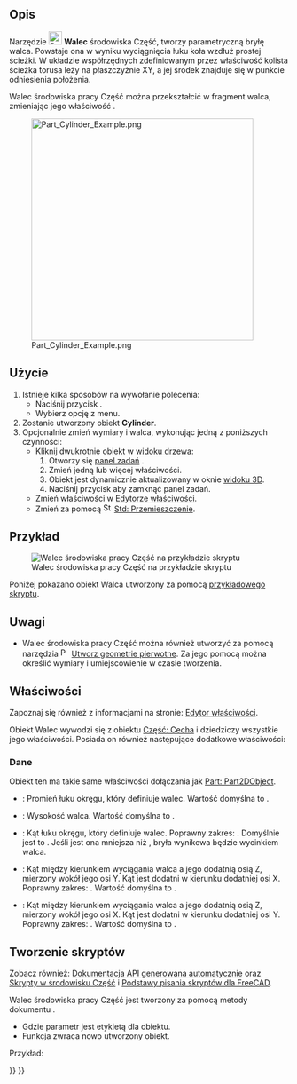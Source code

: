 <languages/>

{{Docnav/pl
|[[Part_Box/pl|Sześcian]]
|[[Part_Sphere/pl|Sfera]]
|[[Part_Workbench/pl|środowisko pracy Część]]
|IconL=Part_Box.svg
|IconR=Part_Sphere.svg
|IconC=Workbench_Part.svg
}}

{{GuiCommand/pl
|Name=Part Cylinder
|Name/pl=Część: Walec
|MenuLocation=Część → Bryła pierwotna → Walec
|Workbenches=[[Part_Workbench/pl|Część]]
|SeeAlso=[[Part_CreatePrimitives/pl|Utwórz geometrie pierwotne]]
}}

<span id="Description"></span>
==Opis==

Narzędzie [[Image:Part_Cylinder.svg|24px]] '''Walec''' środowiska Część, tworzy parametryczną bryłę walca. Powstaje ona w wyniku wyciągnięcia łuku koła wzdłuż prostej ścieżki. W układzie współrzędnych zdefiniowanym przez właściwość {{PropertyData|Umiejscowienie}} kolista ścieżka torusa leży na płaszczyźnie XY, a jej środek znajduje się w punkcie odniesienia położenia.

Walec środowiska pracy Część można przekształcić w fragment walca, zmieniając jego właściwość {{PropertyData|Kąt}}.

[[Image:Part_Cylinder_Example.png|400px]]

<span id="Usage"></span>
==Użycie==

# Istnieje kilka sposobów na wywołanie polecenia:
#* Naciśnij przycisk {{Button|[[Image:Part_Cylinder.svg|16px]] [[Part_Cylinder/pl|Walec]]}}.
#* Wybierz opcję {{MenuCommand|Część → Bryła pierwotna → [[Image:Part_Cylinder.svg|16px]] Walec}} z menu.
# Zostanie utworzony obiekt '''Cylinder'''.
# Opcjonalnie zmień wymiary i {{PropertyData|Umiejscowienie}} walca, wykonując jedną z poniższych czynności:
#* Kliknij dwukrotnie obiekt w [[Tree_view/pl|widoku drzewa]]:
#*# Otworzy się [[Task_panel/pl|panel zadań]] {{MenuCommand|Pierwotne bryły geometryczne}}.
#*# Zmień jedną lub więcej właściwości.
#*# Obiekt jest dynamicznie aktualizowany w oknie [[3D_view/pl|widoku 3D]].
#*# Naciśnij przycisk {{Button|OK}} aby zamknąć panel zadań.
#* Zmień właściwości w [[Property_editor/pl|Edytorze właściwości]].
#* Zmień {{PropertyData|Umiejscowienie}} za pomocą [[Image:Std_TransformManip.svg|16px]] [[Std_TransformManip/pl|Std: Przemieszczenie]].

<span id="Example"></span>
==Przykład==

[[Image:Part_Cylinder_Scripting_Example.png|thumb|Walec środowiska pracy Część na przykładzie skryptu]]

Poniżej pokazano obiekt Walca utworzony za pomocą  [[#Tworzenie_skrypt.C3.B3w|przykładowego skryptu]].

<span id="Notes"></span>
==Uwagi==

* Walec środowiska pracy Część można również utworzyć za pomocą narzędzia [[Image:Part_Primitives.svg|16px]] [[Part_Primitives/pl|Utworz geometrie pierwotne]]. Za jego pomocą można określić wymiary i umiejscowienie w czasie tworzenia.

<span id="Properties"></span>
==Właściwości==

Zapoznaj się również z informacjami na stronie: [[Property_editor/pl|Edytor właściwości]].

Obiekt Walec wywodzi się z obiektu [[Part_Feature/pl|Część: Cecha]] i dziedziczy wszystkie jego właściwości. Posiada on również następujące dodatkowe właściwości:

<span id="Data"></span>
===Dane===

{{TitleProperty|Dołączenie}}

Obiekt ten ma takie same właściwości dołączania jak [[Part_Part2DObject/pl#Dane|Part: Part2DObject]].

{{TitleProperty|Walec}}

* {{PropertyData|Promień|długość}}: Promień łuku okręgu, który definiuje walec. Wartość domyślna to {{Value|2mm}}.
* {{PropertyData|Wysokość|długość}}: Wysokość walca. Wartość domyślna to {{Value|10mm}}.
* {{PropertyData|Kąt|kąt}}: Kąt łuku okręgu, który definiuje walec. Poprawny zakres: {{Value|0° &lt; wartość &lt;&#61; 360°}}. Domyślnie jest to {{Value|360°}}. Jeśli jest ona mniejsza niż {{Value|360°}}, bryła wynikowa będzie wycinkiem walca.

{{TitleProperty|Graniastosłup}}

* {{PropertyData|Kąt pierwszy|kąt}}: Kąt między kierunkiem wyciągania walca a jego dodatnią osią Z, mierzony wokół jego osi Y. Kąt jest dodatni w kierunku dodatniej osi X. Poprawny zakres: {{Value|0° &lt;&#61; wartość &lt; 90°}}. Wartość domyślna to {{Value|0°}}. {{Version|0.20}}
* {{PropertyData|Kąt drugi|kąt}}: Kąt między kierunkiem wyciągania walca a jego dodatnią osią Z, mierzony wokół jego osi X. Kąt jest dodatni w kierunku dodatniej osi Y. Poprawny zakres: {{Value|0° &lt;&#61; wartość &lt; 90°}}. Wartość domyślna to {{Value|0°}}. {{Version/pl|0.20}}

<span id="Scripting"></span>
==Tworzenie skryptów==

Zobacz również: [https://freecad.github.io/SourceDoc/ Dokumentacja API generowana automatycznie] oraz [[Part_scripting/pl|Skrypty w środowisku Część]] i [[FreeCAD_Scripting_Basics/pl|Podstawy pisania skryptów dla FreeCAD]].

Walec środowiska pracy Część jest tworzony za pomocą metody dokumentu {{incode|addObject()}}.

{{Code|code=
cylinder = FreeCAD.ActiveDocument.addObject("Part::Cylinder", "myCylinder")
}}

* Gdzie parametr {{Incode|"myCylinder"}} jest etykietą dla obiektu.
* Funkcja zwraca nowo utworzony obiekt.

Przykład:

{{Code|code=
import FreeCAD as App

doc = App.activeDocument()

cylinder = doc.addObject("Part::Cylinder", "myCylinder")
cylinder.Radius = 10
cylinder.Height = 50
cylinder.Placement = App.Placement(App.Vector(5, 10, 15), App.Rotation(75, 60, 30))

doc.recompute()
}}


{{Docnav/pl
|[[Part_Box/pl|Sześcian]]
|[[Part_Sphere/pl|Sfera]]
|[[Part_Workbench/pl|środowisko pracy Część]]
|IconL=Part_Box.svg
|IconR=Part_Sphere.svg
|IconC=Workbench_Part.svg
}}

{{Part_Tools_navi{{#translation:}}}}
{{Userdocnavi{{#translation:}}}}